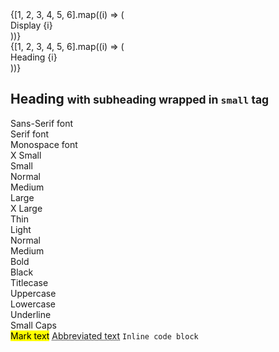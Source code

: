 
<Meta title="AxUx/Typography" />

<Title>
  <div className="ax-font--serif ax-font--inherit ax-icon ax-bg--invert ax-color--invert ax-margin--e">
    <span>T</span>
  </div>
  Typography
</Title>

<Section title="Base Font">
  <LightBox>
    <Lipsum type="para" />
  </LightBox>
</Section>

<Section title="Input Font">
  <LightBox>
    <div className="ax-font--mono">
      <Lipsum type="para" />
    </div>
  </LightBox>
</Section>

<Section title="Serif Font">
  <LightBox>
    <div className="ax-font--serif">
      <Lipsum type="para" />
    </div>
  </LightBox>
</Section>

<Section title="Display Headings">
  <LightBox>
    {[1, 2, 3, 4, 5, 6].map((i) => (
      <CodeLine key={i} code={`.ax-display--${i}`}>
        <div className={`ax-display--${i}`}>Display {i}</div>
      </CodeLine>
    ))}
  </LightBox>
</Section>

<Section title="Headings">
  <LightBox>
    {[1, 2, 3, 4, 5, 6].map((i) => (
      <CodeLine key={i} code={`.ax-heading--${i}`}>
        <div className={`ax-heading--${i}`}>Heading {i}</div>
      </CodeLine>
    ))}
    <br />
    <h1>
      Heading
      <small>
        with subheading wrapped in <code>small</code> tag
      </small>
    </h1>
  </LightBox>
</Section>

<Section title="Font Family">
  <LightBox>
    <CodeLine code=".ax-font--sans-serif">
      <div className="ax-font--sans-serif">Sans-Serif font</div>
    </CodeLine>
    <CodeLine code=".ax-font--serif">
      <div className="ax-font--serif">Serif font</div>
    </CodeLine>
    <CodeLine code=".ax-font--mono">
      <div className="ax-font--mono">Monospace font</div>
    </CodeLine>
  </LightBox>
</Section>

<Section title="Font Size">
  <LightBox>
    <CodeLine code=".ax-font--xs">
      <div className="ax-font--xs">X Small</div>
    </CodeLine>
    <CodeLine code=".ax-font--sm">
      <div className="ax-font--sm">Small</div>
    </CodeLine>
    <CodeLine code=".ax-font--normal">
      <div className="ax-font--normal">Normal</div>
    </CodeLine>
    <CodeLine code=".ax-font--md">
      <div className="ax-font--md">Medium</div>
    </CodeLine>
    <CodeLine code=".ax-font--lg">
      <div className="ax-font--lg">Large</div>
    </CodeLine>
    <CodeLine code=".ax-font--xl">
      <div className="ax-font--xl">X Large</div>
    </CodeLine>
  </LightBox>
</Section>

<Section title="Font Weight">
  <LightBox>
    <CodeLine code=".ax-weight--thin">
      <div className="ax-weight--thin">Thin</div>
    </CodeLine>
    <CodeLine code=".ax-weight--light">
      <div className="ax-weight--light">Light</div>
    </CodeLine>
    <CodeLine code=".ax-weight--normal">
      <div className="ax-weight--normal">Normal</div>
    </CodeLine>
    <CodeLine code=".ax-weight--medium">
      <div className="ax-weight--medium">Medium</div>
    </CodeLine>
    <CodeLine code=".ax-weight--bold">
      <div className="ax-weight--bold">Bold</div>
    </CodeLine>
    <CodeLine code=".ax-weight--black">
      <div className="ax-weight--black">Black</div>
    </CodeLine>
  </LightBox>
</Section>

<Section title="Text Transform">
  <LightBox>
    <CodeLine code=".ax-text--title">
      <div className="ax-text--title">Titlecase</div>
    </CodeLine>
    <CodeLine code=".ax-text--upper">
      <div className="ax-text--upper">Uppercase</div>
    </CodeLine>
    <CodeLine code=".ax-text--lower">
      <div className="ax-text--lower">Lowercase</div>
    </CodeLine>
    <CodeLine code=".ax-text--underline">
      <div className="ax-text--underline">Underline</div>
    </CodeLine>
    <CodeLine code=".ax-text--smallcaps">
      <div className="ax-text--smallcaps">Small Caps</div>
    </CodeLine>
    <CodeLine>
      <mark>Mark text</mark>
    </CodeLine>
    <CodeLine>
      <abbr title="Abbreviation text">Abbreviated text</abbr>
    </CodeLine>
    <CodeLine>
      <code>Inline code block</code>
    </CodeLine>
    <CodeLine code=".ax-text--dropcaps">
      <div className="ax-text--dropcaps ax-align--justify ax-padding--e--xxl">
        <Lipsum type="para" />
      </div>
    </CodeLine>
  </LightBox>
</Section>

